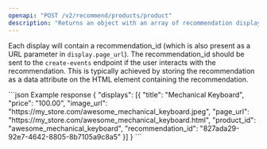 ```yaml
---
openapi: "POST /v2/recommend/products/product"
description: "Returns an object with an array of recommendation displays."
---
```


Each display will contain a recommendation_id (which is also present as a URL parameter in `display.page_url`). The recommendation_id should be sent to the `create-events` endpoint if the user interacts with the recommendation. This is typically achieved by storing the recommendation as a data attribute on the HTML element containing the recommendation.

<ResponseExample>
```json Example response
{
    "displays": [{
        "title": "Mechanical Keyboard",
        "price": "100.00",
        "image_url": "https://my_store.com/awesome_mechanical_keyboard.jpeg",
        "page_url": "https://my_store.com/awesome_mechanical_keyboard.html",
        "product_id": "awesome_mechanical_keyboard",
        "recommendation_id": "827ada29-92e7-4642-8805-8b7105a9c8a5"
    }]
}
```
</ResponseExample>